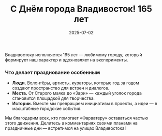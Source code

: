 ﻿---
title: "С Днём города Владивосток! 165 лет"
slug: "s-dnyom-goroda-vladivostok-165-let"
date: "2025-07-02"
excerpt: "Владивостоку — 165! Вспоминаем истории города и делимся, что вдохновляет нас создавать новые проекты."
coverImage: "/images/gallery/vladivostok-happy-birthday.jpg"
ogImage: "/images/backgrounds/ECOquiz-bg-2c.png"
tags:
  - владивосток
  - события
status: published
---

Владивостоку исполняется 165 лет — любимому городу, который формирует наш характер и вдохновляет на эксперименты.

### Что делает празднование особенным

- **Люди.** Волонтёры, артисты, кураторы, которые год за годом создают пространство для встреч и диалогов.
- **Места.** От Старого маяка до «Зари» — каждый уголок города становится площадкой для творчества.
- **Истории.** Вместе мы превращаем инициативы в проекты, а идеи — в масштабные городские события.

Мы благодарим всех, кто помогает «Фарватеру» оставаться частью этого движения. Делитесь в комментариях своими планами на праздничные дни — встретимся на улицах Владивостока!
